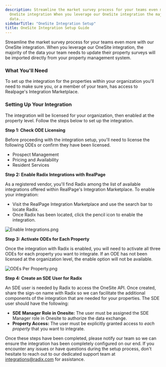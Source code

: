 ```yaml
---
description: Streamline the market survey process for your teams even more with our
  OneSite integration When you leverage our OneSite integration the majority of the
  data...
sidebarTitle: "OneSite Integration Setup"
title: OneSite Integration Setup Guide
---
```


Streamline the market survey process for your teams even more with our OneSite integration. When you leverage our OneSite integration, the majority of the data your team needs to update their property surveys will be imported directly from your property management system.


### What You'll Need


To set up the integration for the properties within your organization you'll need to make sure you, or a member of your team, has access to Realpage's Integration Marketplace. 


### Setting Up Your Integration


The integration will be licensed for your organization, then enabled at the property level. Follow the steps below to set up the integration. 


**Step 1: Check ODE Licensing**


Before proceeding with the integration setup, you'll need to license the following ODEs or confirm they have been licensed. 


* Prospect Management
* Pricing and Availability
* Resident Services


**Step 2: Enable Radix Integrations with RealPage**


As a registered vendor, you'll find Radix among the list of available integrations offered within RealPage's Integration Marketplace. To enable your integration:


* Visit the RealPage Integration Marketplace and use the search bar to locate Radix.
* Once Radix has been located, click the pencil icon to enable the integration.


<Frame caption="Integration Marketplace with Vendor Listing and search functionality.">
  <img src="/images/radix/0708ab45025f8e473f1264a64d27e8a34a2d7941.png" alt="Enable Integrations.png" />
</Frame>


**Step 3: Activate ODEs for Each Property**


Once the integration with Radix is enabled, you will need to activate all three ODEs for each property you want to integrate. If an ODE has not been licensed at the organization level, the enable option will not be available. 


<Frame caption="Integration management interface for enabling or disabling various integrations.">
  <img src="/images/radix/b9f28ed8ae473cfd15112cda1f96c68d27b736fd.png" alt="ODEs Per Property.png" />
</Frame>


**Step 4: Create an SDE User for Radix**


An SDE user is needed by Radix to access the OneSite API. Once created, share the sign-on name with Radix so we can facilitate the additional components of the integration that are needed for your properties. The SDE user should have the following: 


* **SDE Manager Role in Onesite:** The user must be assigned the SDE Manager role in Onesite to authorize the data exchange.
* **Property Access:** The user must be explicitly granted access to *each property* that you want to integrate.



Once these steps have been completed, please notify our team so we can ensure the integration has been completely configured on our end. If you encounter any issues or have questions during the setup process, don't hesitate to reach out to our dedicated support team at [integrations@radix.com](mailto:support@radix.com) for assistance.
